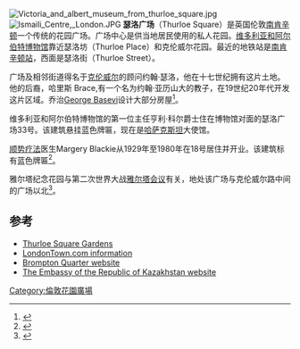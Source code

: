 {{coord|51|29|41|N|0|10|19|W|type:landmark_region:GB|display=title}}
[[File:Victoria_and_albert_museum_from_thurloe_square.jpg|thumb]] 
[[File:Ismaili_Centre,_London.JPG|thumb]]
'''瑟洛广场'''（Thurloe Square）是英国伦敦[[南肯辛顿|南肯辛顿]]一个传统的花园广场。广场中心是供当地居民使用的私人花园。[[维多利亚和阿尔伯特博物馆|维多利亚和阿尔伯特博物馆]]靠近瑟洛坊（Thurloe Place）和克伦威尔花园。最近的地铁站是[[南肯辛顿站|南肯辛顿站]]，西面是瑟洛街（Thurloe Street）。

广场及相邻街道得名于[[克伦威尔|克伦威尔]]的顾问约翰·瑟洛，他在十七世纪拥有这片土地。他的后裔，哈里斯 Brace,有一个名为约翰·亚历山大的教子，在19世纪20年代开发这片区域。乔治[[George_Basevi|George Basevi]]设计大部分房屋<ref>{{cite book|authors=Ben Weinreb和Christopher Hibbert |title=[[The_London_Encyclopaedia|The London Encyclopaedia]] |edition=reprint |year=1992 |publisher=[[Macmillan_Publishers|Macmillan]] |page=888}}</ref>。

维多利亚和阿尔伯特博物馆的第一位主任亨利·科尔爵士住在博物馆对面的瑟洛广场33号。该建筑悬挂蓝色牌匾，现在是[[哈萨克斯坦|哈萨克斯坦]]大使馆。

[[顺势疗法|顺势疗法]]医生Margery Blackie从1929年至1980年在18号居住并开业。该建筑标有蓝色牌匾<ref>{{cite web|title=Blackie's home and practice on Thurloe Square|url=http://www.rbkc.gov.uk/vmgallery/general/large.asp?gallery=vm_blue_plaques&img=blue_plaques/thumb/vm_bp_0095.jpg&size=large&caller=&cpg=&tpg=|website=RBKC|accessdate=28 March 2015|archive-date=2020-04-28|archive-url=https://web.archive.org/web/20200428003935/https://www.rbkc.gov.uk/vmgallery/general/large.asp?gallery=vm_blue_plaques&img=blue_plaques%2Fthumb%2Fvm_bp_0095.jpg&size=large&caller=&cpg=&tpg=|dead-url=no}}</ref>。

雅尔塔纪念花园与第二次世界大战[[雅尔塔会议|雅尔塔会议]]有关，地处该广场与克伦威尔路中间的广场以北<ref name=WMO>{{cite web|url=https://www.warmemorialsonline.org.uk/node/140490|title=Communist Victims/Twelve Responses to Tragedy|publisher=War Memorials Online|accessdate=30 January 2016|archive-date=2016-01-31|archive-url=https://web.archive.org/web/20160131084733/https://www.warmemorialsonline.org.uk/node/140490|dead-url=no}}</ref>。

==参考==
{{reflist}}
* [http://www.thurloesquaregardens.com/ Thurloe Square Gardens] {{Wayback|url=http://www.thurloesquaregardens.com/ |date=20210126203318 }}
* [http://www.londontown.com/LondonStreets/thurloe_square_b9d.html LondonTown.com information] {{Wayback|url=http://www.londontown.com/LondonStreets/thurloe_square_b9d.html |date=20201020013331 }}
* [https://web.archive.org/web/20160514175543/http://www.bromptonquarter.com/ Brompton Quarter website]
* [https://web.archive.org/web/20170421043311/http://www.kazakhstanembassy.org.uk/ The Embassy of the Republic of Kazakhstan website]
[[Category:倫敦花園廣場|Category:倫敦花園廣場]]